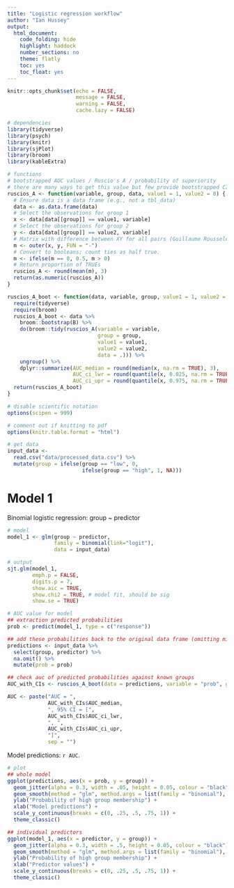 ```yaml
---
title: "Logistic regression workflow"
author: "Ian Hussey"
output:
  html_document:
    code_folding: hide
    highlight: haddock
    number_sections: no
    theme: flatly
    toc: yes
    toc_float: yes
---
```



```r
knitr::opts_chunk$set(echo = FALSE,
                      message = FALSE,
                      warning = FALSE,
                      cache.lazy = FALSE)
```

```r

# dependencies
library(tidyverse)
library(psych)
library(knitr)
library(sjPlot)
library(broom)
library(kableExtra)

# functions
# bootstrapped AUC values / Ruscio's A / probability of superiority
# there are many ways to get this value but few provide bootstrapped CIs, so it was easier to write one.
ruscios_A <- function(variable, group, data, value1 = 1, value2 = 0) {
  # Ensure data is a data frame (e.g., not a tbl_data)
  data <- as.data.frame(data)
  # Select the observations for group 1
  x <- data[data[[group]] == value1, variable]
  # Select the observations for group 2
  y <- data[data[[group]] == value2, variable]
  # Matrix with difference between XY for all pairs (Guillaume Rousselet's suggestion)
  m <- outer(x, y, FUN = "-")
  # Convert to booleans; count ties as half true.
  m <- ifelse(m == 0, 0.5, m > 0)
  # Return proportion of TRUEs
  ruscios_A <- round(mean(m), 3)
  return(as.numeric(ruscios_A))
}

ruscios_A_boot <- function(data, variable, group, value1 = 1, value2 = 0, B = 1000) {
  require(tidyverse)
  require(broom)
  ruscios_A_boot <- data %>%
    broom::bootstrap(B) %>%
    do(broom::tidy(ruscios_A(variable = variable,
                             group = group,
                             value1 = value1,
                             value2 = value2,
                             data = .))) %>%
    ungroup() %>%
    dplyr::summarize(AUC_median = round(median(x, na.rm = TRUE), 3),
                     AUC_ci_lwr = round(quantile(x, 0.025, na.rm = TRUE), 3),
                     AUC_ci_upr = round(quantile(x, 0.975, na.rm = TRUE), 3))
  return(ruscios_A_boot)
}

# disable scientific notation
options(scipen = 999) 

# comment out if knitting to pdf
options(knitr.table.format = "html")

# get data
input_data <- 
  read.csv("data/processed_data.csv") %>%
  mutate(group = ifelse(group == "low", 0, 
                        ifelse(group == "high", 1, NA)))

```

# Model 1

Binomial logistic regression: group ~ predictor

```r

# model
model_1 <- glm(group ~ predictor, 
               family = binomial(link="logit"), 
               data = input_data)

# output
sjt.glm(model_1, 
        emph.p = FALSE,
        digits.p = 7,
        show.aic = TRUE,
        show.chi2 = TRUE, # model fit, should be sig
        show.se = TRUE)

# AUC value for model
## extraction predicted probabilities
prob <- predict(model_1, type = c("response"))

## add these probabilities back to the original data frame (omitting missing values) 
predictions <- input_data %>%
  select(group, predictor) %>%
  na.omit() %>%
  mutate(prob = prob)

## check auc of predicted probabilities against known groups
AUC_with_CIs <- ruscios_A_boot(data = predictions, variable = "prob", group = "group")

AUC <- paste("AUC = ", 
             AUC_with_CIs$AUC_median, 
             ", 95% CI = [", 
             AUC_with_CIs$AUC_ci_lwr, 
             ", ", 
             AUC_with_CIs$AUC_ci_upr, 
             "]", 
             sep = "")

```

Model predictions: `r AUC`.

```r

# plot 
## whole model
ggplot(predictions, aes(x = prob, y = group)) + 
  geom_jitter(alpha = 0.3, width = .05, height = 0.05, colour = "black") + 
  geom_smooth(method = "glm", method.args = list(family = "binomial"), colour="black", fullrange=TRUE) +
  ylab("Probability of high group membership") +
  xlab("Model predictions") +
  scale_y_continuous(breaks = c(0, .25, .5, .75, 1)) +
  theme_classic()

## individual predictors
ggplot(model_1, aes(x = predictor, y = group)) + 
  geom_jitter(alpha = 0.3, width = .5, height = 0.05, colour = "black") + 
  geom_smooth(method = "glm", method.args = list(family = "binomial"), colour="black", fullrange=TRUE) +
  ylab("Probability of high group membership") +
  xlab("Predictor values") +
  scale_y_continuous(breaks = c(0, .25, .5, .75, 1)) +
  theme_classic()

```

